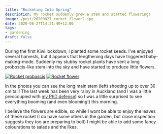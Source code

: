 ```yaml
---
title: "Rocketing Into Spring"
description: My rocket suddenly grew a stem and started flowering!
image: /post/20200827_rocket_flower2.jpg
date: 2020-08-27T14:21:40+12:00
tags:
- gardening
draft: false
---
```


During the first Kiwi lockdown, I planted some rocket seeds. I've enjoyed several harvests, but it appears that lengthening days have triggered baby-making-mode. Suddenly my stubby rocket plants have sent a long proboscis-like stem into the sky and have started to produce little flowers.

<div class="gallery">
[![Rocket proboscis](/post/20200827_rocket_flower1.jpg)](/post/20200827_rocket_flower1.jpg)
[![Rocket flower](/post/20200827_rocket_flower2.jpg)](/post/20200827_rocket_flower2.jpg)
</div>

In the photos you can see the long main stem (left) shooting up to over 30 cm tall! The last week has been very rainy in Auckland (and I was a little preoccupied with [my PhD defense](`r relurl("publications/phd-defense/")`)) so I was a little surprised to see everything booming (and even blooming!) this morning.

I believe the flowers are edible, so while I wont be able to enjoy the leaves of these rocket (I do have some others in the garden, but close inspection suggests they too are preparing to bolt) I might be able to add some fancy colourations to salads and the likes.
